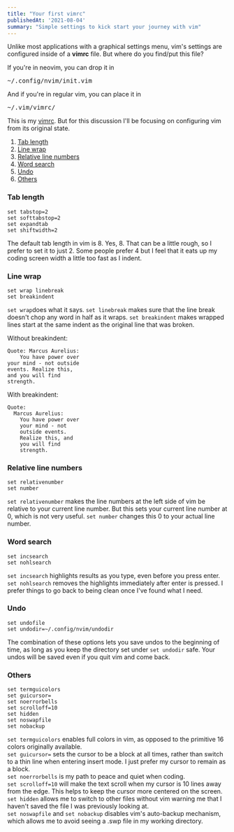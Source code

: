 ```yaml
---
title: "Your first vimrc"
publishedAt: '2021-08-04'
summary: "Simple settings to kick start your journey with vim"
---
```


Unlike most applications with a graphical settings menu, vim's settings are configured inside of a **vimrc** file. But where do you find/put this file?

If you're in neovim, you can drop it in <pre>~/.config/nvim/init.vim</pre>
And if you're in regular vim, you can place it in <pre>~/.vim/vimrc/</pre>

This is my [vimrc](https://github.com/nguyenvukhang/neovim/blob/master/init.vim). But for this discussion I'll be focusing on configuring vim from its original state.

1. [Tab length](#tab-length)
2. [Line wrap](#line-wrap)
3. [Relative line numbers](#relative-line-numbers)
4. [Word search](#word-search)
5. [Undo](#undo)
6. [Others](#others)


### Tab length
```
set tabstop=2
set softtabstop=2
set expandtab
set shiftwidth=2
```
The default tab length in vim is 8. Yes, 8. That can be a little rough, so I prefer to set it to just 2. Some people prefer 4 but I feel that it eats up my coding screen width a little too fast as I indent.


### Line wrap
```
set wrap linebreak
set breakindent
```

`set wrap`does what it says. `set linebreak` makes sure that the line break doesn't chop any word in half as it wraps. `set breakindent` makes wrapped lines start at the same indent as the original line that was broken.

Without breakindent:
```
Quote: Marcus Aurelius:
    You have power over
your mind - not outside
events. Realize this,
and you will find
strength.
```

With breakindent:
```
Quote:
  Marcus Aurelius:
    You have power over
    your mind - not
    outside events.
    Realize this, and
    you will find
    strength.
```

### Relative line numbers
```
set relativenumber
set number
```

`set relativenumber` makes the line numbers at the left side of vim be relative to your current line number. But this sets your current line number at 0, which is not very useful. `set number` changes this 0 to your actual line number.


### Word search
```
set incsearch
set nohlsearch
```

`set incsearch` highlights results as you type, even before you press enter. `set nohlsearch` removes the highlights immediately after enter is pressed. I prefer things to go back to being clean once I've found what I need.

### Undo
```
set undofile
set undodir=~/.config/nvim/undodir
```

The combination of these options lets you save undos to the beginning of time, as long as you keep the directory set under `set undodir` safe. Your undos will be saved even if you quit vim and come back.

### Others
```
set termguicolors
set guicursor=
set noerrorbells
set scrolloff=10
set hidden
set noswapfile
set nobackup
```

`set termguicolors` enables full colors in vim, as opposed to the primitive 16 colors originally available.  
`set guicursor=` sets the cursor to be a block at all times, rather than switch to a thin line when entering insert mode. I just prefer my cursor to remain as a block.  
`set noerrorbells` is my path to peace and quiet when coding.  
`set scrolloff=10` will make the text scroll when my cursor is 10 lines away from the edge. This helps to keep the cursor more centered on the screen.  
`set hidden` allows me to switch to other files without vim warning me that I haven't saved the file I was previously looking at.  
`set noswapfile` and `set nobackup` disables vim's auto-backup mechanism, which allows me to avoid seeing a .swp file in my working directory.
